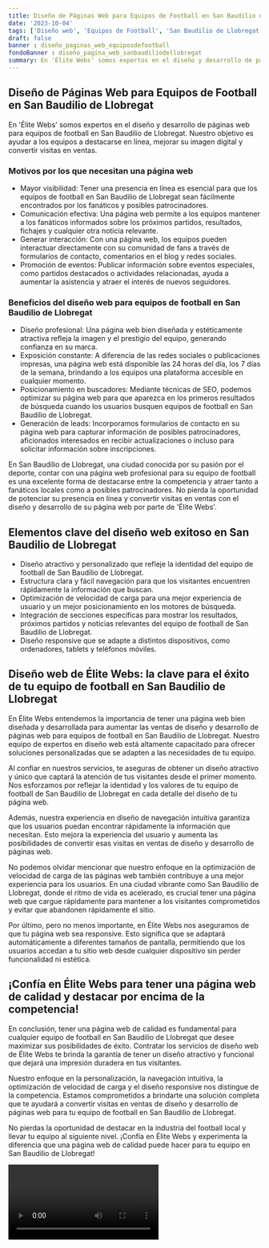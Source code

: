 ```yaml
---
title: Diseño de Páginas Web para Equipos de Football en San Baudilio de Llobregat
date: '2023-10-04'
tags: ['Diseño web', 'Equipos de Football', 'San Baudilio de Llobregat']
draft: false
banner : diseño_paginas_web_equiposdefootball
fondoBanner : diseño_pagina_web_sanbaudiliodellobregat
summary: En 'Élite Webs' somos expertos en el diseño y desarrollo de páginas web para equipos de football en San Baudilio de Llobregat. Nuestro objetivo es ayudar a los equipos a destacarse en línea, mejorar su imagen digital y convertir visitas en ventas.
---
```


## Diseño de Páginas Web para Equipos de Football en San Baudilio de Llobregat

En 'Élite Webs' somos expertos en el diseño y desarrollo de páginas web para equipos de football en San Baudilio de Llobregat. Nuestro objetivo es ayudar a los equipos a destacarse en línea, mejorar su imagen digital y convertir visitas en ventas.

### Motivos por los que necesitan una página web

- Mayor visibilidad: Tener una presencia en línea es esencial para que los equipos de football en San Baudilio de Llobregat sean fácilmente encontrados por los fanáticos y posibles patrocinadores.
- Comunicación efectiva: Una página web permite a los equipos mantener a los fanáticos informados sobre los próximos partidos, resultados, fichajes y cualquier otra noticia relevante.
- Generar interacción: Con una página web, los equipos pueden interactuar directamente con su comunidad de fans a través de formularios de contacto, comentarios en el blog y redes sociales.
- Promoción de eventos: Publicar información sobre eventos especiales, como partidos destacados o actividades relacionadas, ayuda a aumentar la asistencia y atraer el interés de nuevos seguidores.

### Beneficios del diseño web para equipos de football en San Baudilio de Llobregat

- Diseño profesional: Una página web bien diseñada y estéticamente atractiva refleja la imagen y el prestigio del equipo, generando confianza en su marca.
- Exposición constante: A diferencia de las redes sociales o publicaciones impresas, una página web está disponible las 24 horas del día, los 7 días de la semana, brindando a los equipos una plataforma accesible en cualquier momento.
- Posicionamiento en buscadores: Mediante técnicas de SEO, podemos optimizar su página web para que aparezca en los primeros resultados de búsqueda cuando los usuarios busquen equipos de football en San Baudilio de Llobregat.
- Generación de leads: Incorporamos formularios de contacto en su página web para capturar información de posibles patrocinadores, aficionados interesados ​​en recibir actualizaciones o incluso para solicitar información sobre inscripciones.

En San Baudilio de Llobregat, una ciudad conocida por su pasión por el deporte, contar con una página web profesional para su equipo de football es una excelente forma de destacarse entre la competencia y atraer tanto a fanáticos locales como a posibles patrocinadores. No pierda la oportunidad de potenciar su presencia en línea y convertir visitas en ventas con el diseño y desarrollo de su página web por parte de 'Élite Webs'.

<GifSeo />

<Cta />

## Elementos clave del diseño web exitoso en San Baudilio de Llobregat
- Diseño atractivo y personalizado que refleje la identidad del equipo de football de San Baudilio de Llobregat.
- Estructura clara y fácil navegación para que los visitantes encuentren rápidamente la información que buscan.
- Optimización de velocidad de carga para una mejor experiencia de usuario y un mejor posicionamiento en los motores de búsqueda.
- Integración de secciones específicas para mostrar los resultados, próximos partidos y noticias relevantes del equipo de football de San Baudilio de Llobregat.
- Diseño responsive que se adapte a distintos dispositivos, como ordenadores, tablets y teléfonos móviles.

## Diseño web de Élite Webs: la clave para el éxito de tu equipo de football en San Baudilio de Llobregat
En Élite Webs entendemos la importancia de tener una página web bien diseñada y desarrollada para aumentar las ventas de diseño y desarrollo de páginas web para equipos de football en San Baudilio de Llobregat. Nuestro equipo de expertos en diseño web está altamente capacitado para ofrecer soluciones personalizadas que se adapten a las necesidades de tu equipo.

Al confiar en nuestros servicios, te aseguras de obtener un diseño atractivo y único que captará la atención de tus visitantes desde el primer momento. Nos esforzamos por reflejar la identidad y los valores de tu equipo de football de San Baudilio de Llobregat en cada detalle del diseño de tu página web.

Además, nuestra experiencia en diseño de navegación intuitiva garantiza que los usuarios puedan encontrar rápidamente la información que necesitan. Esto mejora la experiencia del usuario y aumenta las posibilidades de convertir esas visitas en ventas de diseño y desarrollo de páginas web.

No podemos olvidar mencionar que nuestro enfoque en la optimización de velocidad de carga de las páginas web también contribuye a una mejor experiencia para los usuarios. En una ciudad vibrante como San Baudilio de Llobregat, donde el ritmo de vida es acelerado, es crucial tener una página web que cargue rápidamente para mantener a los visitantes comprometidos y evitar que abandonen rápidamente el sitio.

Por último, pero no menos importante, en Élite Webs nos aseguramos de que tu página web sea responsive. Esto significa que se adaptará automáticamente a diferentes tamaños de pantalla, permitiendo que los usuarios accedan a tu sitio web desde cualquier dispositivo sin perder funcionalidad ni estética.

## ¡Confía en Élite Webs para tener una página web de calidad y destacar por encima de la competencia!
En conclusión, tener una página web de calidad es fundamental para cualquier equipo de football en San Baudilio de Llobregat que desee maximizar sus posibilidades de éxito. Contratar los servicios de diseño web de Élite Webs te brinda la garantía de tener un diseño atractivo y funcional que dejará una impresión duradera en tus visitantes.

Nuestro enfoque en la personalización, la navegación intuitiva, la optimización de velocidad de carga y el diseño responsive nos distingue de la competencia. Estamos comprometidos a brindarte una solución completa que te ayudará a convertir visitas en ventas de diseño y desarrollo de páginas web para tu equipo de football en San Baudilio de Llobregat.

No pierdas la oportunidad de destacar en la industria del football local y llevar tu equipo al siguiente nivel. ¡Confía en Élite Webs y experimenta la diferencia que una página web de calidad puede hacer para tu equipo en San Baudilio de Llobregat!

<Video />

<CtaBot job='Equipos de Football' city='San Baudilio de Llobregat'/>

<Gmaps query='San Baudilio de Llobregat+españa+maps' />